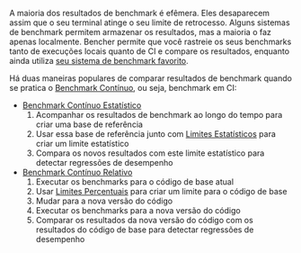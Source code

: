 A maioria dos resultados de benchmark é efêmera.
Eles desaparecem assim que o seu terminal atinge o seu limite de retrocesso.
Alguns sistemas de benchmark permitem armazenar os resultados, mas a maioria o faz apenas localmente.
Bencher permite que você rastreie os seus benchmarks tanto de execuções locais quanto de CI e compare os resultados,
enquanto ainda utiliza [seu sistema de benchmark favorito][adapters].

Há duas maneiras populares de comparar resultados de benchmark quando se pratica o [Benchmark Contínuo][continuous benchmarking], ou seja, benchmark em CI:

- [Benchmark Contínuo Estatístico][statistical continuous benchmarking]
  1. Acompanhar os resultados de benchmark ao longo do tempo para criar uma base de referência
  2. Usar essa base de referência junto com [Limites Estatísticos][thresholds] para criar um limite estatístico
  3. Compara os novos resultados com este limite estatístico para detectar regressões de desempenho
- [Benchmark Contínuo Relativo][relative continuous benchmarking]
  1. Executar os benchmarks para o código de base atual
  2. Usar [Limites Percentuais][percentage thresholds] para criar um limite para o código de base
  3. Mudar para a nova versão do código
  4. Executar os benchmarks para a nova versão do código
  5. Comparar os resultados da nova versão do código com os resultados do código de base para detectar regressões de desempenho

[adapters]: /pt/docs/explanation/adapters/
[continuous benchmarking]: /pt/docs/explanation/continuous-benchmarking/
[thresholds]: /pt/docs/explanation/thresholds/
[percentage thresholds]: /pt/docs/explanation/thresholds/#limites-percentuais

[statistical continuous benchmarking]: #benchmark-contínuo-estatístico
[relative continuous benchmarking]: #benchmark-contínuo-relativo